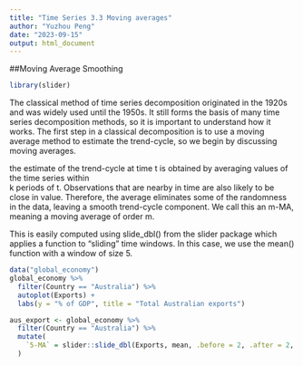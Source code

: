 ---
title: "Time Series 3.3 Moving averages"
author: "Yuzhou Peng"
date: "2023-09-15"
output: html_document
---

##Moving Average Smoothing

```{r}
library(slider)
```
The classical method of time series decomposition originated in the 1920s and was widely used until the 1950s. It still forms the basis of many time series decomposition methods, so it is important to understand how it works. The first step in a classical decomposition is to use a moving average method to estimate the trend-cycle, so we begin by discussing moving averages.

the estimate of the trend-cycle at time t is obtained by averaging values of the time series within  
k periods of t. Observations that are nearby in time are also likely to be close in value. Therefore, the average eliminates some of the randomness in the data, leaving a smooth trend-cycle component. We call this an m-MA, meaning a moving average of order m.

This is easily computed using slide_dbl() from the slider package which applies a function to “sliding” time windows. In this case, we use the mean() function with a window of size 5.
```{r}
data("global_economy")
global_economy %>%
  filter(Country == "Australia") %>%
  autoplot(Exports) +
  labs(y = "% of GDP", title = "Total Australian exports")

aus_export <- global_economy %>%
  filter(Country == "Australia") %>%
  mutate(
    `5-MA` = slider::slide_dbl(Exports, mean, .before = 2, .after = 2, .complete = TRUE)
  )
```

